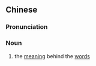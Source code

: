 {{also|口风}}
==Chinese==
{{zh-forms|s=口风}}

===Pronunciation===
{{zh-pron
|m=kǒufēng
|c=hau2 fung1
|cat=n
}}

===Noun===
{{zh-noun}}

# the [[meaning]] behind the [[word]]s